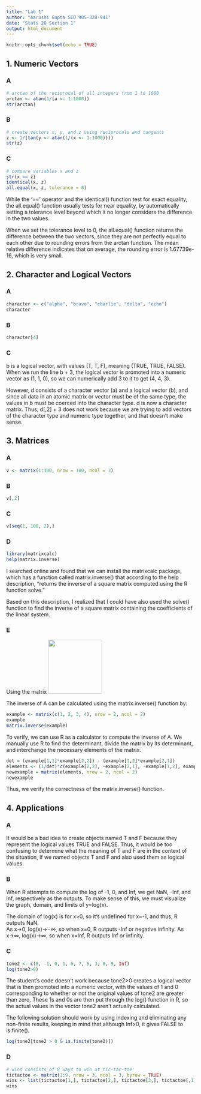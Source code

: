 ```yaml
---
title: "Lab 1"
author: "Aarushi Gupta SID 905-328-941"
date: "Stats 20 Section 1"
output: html_document
---
```


```r
knitr::opts_chunk$set(echo = TRUE)
```

## 1. Numeric Vectors
### A

```r
# arctan of the reciprocal of all integers from 1 to 1000 
arctan <- atan(1/(a <- 1:1000))
str(arctan)
```

### B

```r
# create vectors x, y, and z using reciprocals and tangents
z <- 1/(tan(y <- atan(1/(x <- 1:1000))))
str(z)
```

### C

```r
# compare variables x and z
str(x == z)
identical(x, z)
all.equal(x, z, tolerance = 0)
```
While the '==' operator and the identical() function test for exact equality, the all.equal() function usually tests for near equality, by automatically setting a tolerance level beyond which it no longer considers the difference in the two values. 

When we set the tolerance level to 0, the all.equal() function returns the difference between the two vectors, since they are not perfectly equal to each other due to rounding errors from the arctan function. The mean relative difference indicates that on average, the rounding error is 1.67739e-16, which is very small.  


## 2. Character and Logical Vectors
### A

```r
character <- c("alpha", "bravo", "charlie", "delta", "echo")
character
```

### B

```r
character[4]
```

### C

b is a logical vector, with values (T, T, F), meaning (TRUE, TRUE, FALSE). When we run the line b + 3, the logical vector is promoted into a numeric vector as (1, 1, 0), so we can numerically add 3 to it to get (4, 4, 3). 

However, d consists of a character vector (a) and a logical vector (b), and since all data in an atomic matrix or vector must be of the same type, the values in b must be coerced into the character type. d is now a character matrix. Thus, d[,2] + 3 does not work because we are trying to add vectors of the character type and numeric type together, and that doesn't make sense. 


## 3. Matrices
### A

```r
v <- matrix(1:300, nrow = 100, ncol = 3)
```

### B

```r
v[,2]
```

### C

```r
v[seq(1, 100, 2),]
```

### D

```r
library(matrixcalc)
help(matrix.inverse)
```

I searched online and found that we can install the matrixcalc package, which has a function called matrix.inverse() that according to the help description, "returns the inverse of a square matrix computed using the R function solve."

Based on this description, I realized that I could have also used the solve() function to find the inverse of a square matrix containing the coefficients of the linear system.

### E

Using the matrix 
![](example-matrix.png){width=1.5in}

The inverse of A can be calculated using the matrix.inverse() function by:
```r
example <- matrix(c(1, 2, 3, 4), nrow = 2, ncol = 2)
example
matrix.inverse(example)
```
To verify, we can use R as a calculator to compute the inverse of A. We manually use R to find the determinant, divide the matrix by its determinant, and interchange the necessary elements of the matrix. 
```r
det = (example[1,1]*example[2,2]) - (example[1,2]*example[2,1])
elements <- (1/det)*c(example[2,2], -example[2,1], -example[1,2], example[1,1])
newexample = matrix(elements, nrow = 2, ncol = 2)
newexample
```
Thus, we verify the correctness of the matrix.inverse() function.

## 4. Applications
### A

It would be a bad idea to create objects named T and F because they represent the logical values TRUE and FALSE. Thus, it would be too confusing to determine what the meaning of T and F are in the context of the situation, if we named objects T and F and also used them as logical values. 

### B

When R attempts to compute the log of -1, 0, and Inf, we get NaN, -Inf, and Inf, respectively as the outputs. To make sense of this, we must visualize the graph, domain, and limits of y=log(x). 

The domain of log(x) is for x>0, so it's undefined for x=-1, and thus, R outputs NaN.  
As x→0, log(x)→−∞, so when x=0, R outputs -Inf or negative infinity. 
As x→∞, log(x)→∞, so when x=Inf, R outputs Inf or infinity. 

### C

```r
tone2 <- c(8, -1, 0, 1, 6, 7, 5, 3, 0, 9, Inf)
log(tone2>0)
```
The student's code doesn't work because tone2>0 creates a logical vector that is then promoted into a numeric vector, with the values of 1 and 0 corresponding to whether or not the original values of tone2 are greater than zero. These 1s and 0s are then put through the log() function in R, so the actual values in the vector tone2 aren't actually calculated. 

The following solution should work by using indexing and eliminating any non-finite results, keeping in mind that although Inf>0, it gives FALSE to is.finite(). 
```r
log(tone2[tone2 > 0 & is.finite(tone2)])
```


### D

```r
# wins consists of 8 ways to win at tic-tac-toe
tictactoe <- matrix(1:9, nrow = 3, ncol = 3, byrow = TRUE)
wins <- list(tictactoe[1,], tictactoe[2,], tictactoe[3,], tictactoe[,1], tictactoe[,2], tictactoe[,3], c(1,5,9), c(3,5,7))
wins
```
